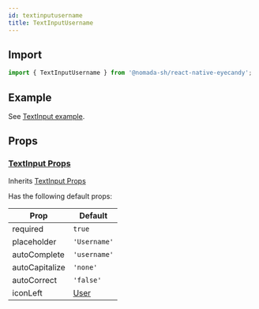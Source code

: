 ```yaml
---
id: textinputusername
title: TextInputUsername
---
```


## Import

```jsx
import { TextInputUsername } from '@nomada-sh/react-native-eyecandy';
```

## Example

See [TextInput example](textinput#example).

## Props

### [TextInput Props](textinput#props)

Inherits [TextInput Props](textinput#props)

Has the following default props:

| Prop           | Default               |
| -------------- | --------------------- |
| required       | `true`                |
| placeholder    | `'Username'`          |
| autoComplete   | `'username'`          |
| autoCapitalize | `'none'`              |
| autoCorrect    | `'false'`             |
| iconLeft       | [User](../icons#user) |
